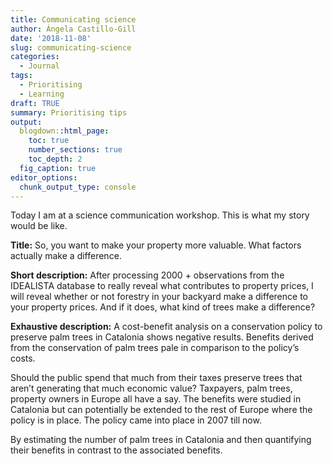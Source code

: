 ```yaml
---
title: Communicating science
author: Ángela Castillo-Gill
date: '2018-11-08'
slug: communicating-science
categories:
  - Journal
tags: 
  - Prioritising
  - Learning
draft: TRUE
summary: Prioritising tips 
output:
  blogdown::html_page:
    toc: true
    number_sections: true
    toc_depth: 2
  fig_caption: true
editor_options: 
  chunk_output_type: console
---
```


Today I am at a science communication workshop. This is what my story would be like. 

**Title:** So, you want to make your property more valuable. What factors actually make a difference. 

**Short description:** After processing 2000 + observations from the IDEALISTA database to really reveal what contributes to property prices, I will reveal whether or not forestry in your backyard make a difference to your property prices. And if it does, what kind of trees make a difference?

**Exhaustive description:** A cost-benefit analysis on a conservation policy to preserve palm trees in Catalonia shows negative results. Benefits derived from the conservation of palm trees pale in comparison to the policy's costs. 

Should the public spend that much from their taxes preserve trees that aren't generating that much economic value? Taxpayers, palm trees, property owners in Europe all have a say. The benefits were studied in Catalonia but can potentially be extended to the rest of Europe where the policy is in place. The policy came into place in 2007 till now. 

By estimating the number of palm trees in Catalonia and then quantifying their benefits in contrast to the associated benefits. 
